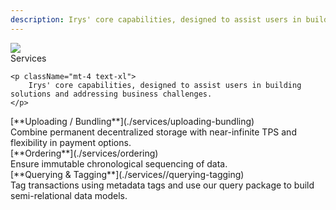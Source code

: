 ```yaml
---
description: Irys' core capabilities, designed to assist users in building solutions and addressing business challenges
---
```



<div className="flex flex-col mt-5">
	<div className="flex items-end">
    	<img src="https://bundlr.network/new/assets/home/data-donuts.webp" className="w-[150px] " />
    	<div className="ml-5"><Heading level={1}>Services</Heading></div>
    </div>

    <p className="mt-4 text-xl">
    	Irys' core capabilities, designed to assist users in building solutions and addressing business challenges.
    </p>

</div>

<div className="flex flex-col mt-10">

<div className="text-xl">[**Uploading / Bundling**](./services/uploading-bundling)</div>
<div>Combine permanent decentralized storage with near-infinite TPS and flexibility in payment options.</div>

<div className="text-xl mt-5">[**Ordering**](./services/ordering)</div>
<div>Ensure immutable chronological sequencing of data.</div>

<div className="text-xl mt-5">[**Querying & Tagging**](./services//querying-tagging)</div>
<div>Tag transactions using metadata tags and use our query package to build semi-relational data models.</div>

</div>
